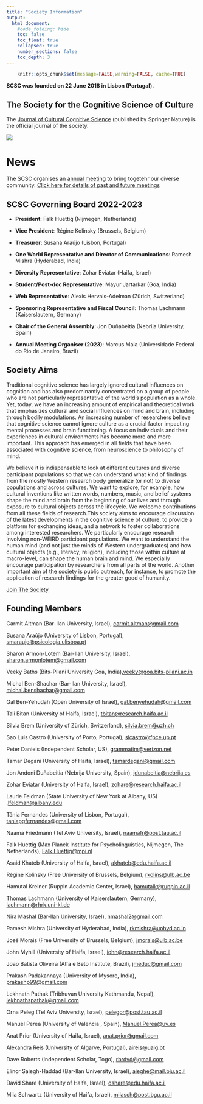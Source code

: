 ```yaml
---
title: "Society Information"
output:
  html_document:
    #code_folding: hide
    toc: false
    toc_float: true
    collapsed: true
    number_sections: false
    toc_depth: 3
---
```


```{=html}
<style>
  .nav-pills>li>a:hover, .nav-pills>li>a:focus, .nav-pills>li.active>a,     .nav-pills>li.active>a:hover, .nav-pills>li.active>a:focus{
     background-color: CadetBlue; 
     }
</style>
```
<!-- https://www.angularfix.com/2021/10/how-to-change-tabset-colors-without.html -->

```r
    knitr::opts_chunk$set(message=FALSE,warning=FALSE, cache=TRUE)
```

**SCSC was founded on 22 June 2018 in Lisbon (Portugal).**


<!-- | ![](images/SCSC_1-1024x768.jpg) | ![](images/SCSC_2.jpg) | ![](images/scripts.jpg){width="1024"} | -->
<!-- |---------------------------------|------------------------|---------------------------------------| -->
::: col-sm-6
# **The Society for the Cognitive Science of Culture**
The [Journal of Cultural Cognitive Science](https://www.springer.com/journal/41809) (published by Springer Nature) is the official journal of the society.

![](images/SCSC_1-1024x768.jpg)

:::

::: col-sm-6

#  {.tabset .tabset-fade .tabset-pills}

# News {.tabset .tabset-fade .tabset-pills}
The SCSC organises an [annual meeting](AnnualMeeting.html) to bring togetehr our diverse community. [Click here for details of past and future meetings](AnnualMeeting.html)

## SCSC Governing Board 2022-2023

-   **President**: Falk Huettig (Nijmegen, Netherlands)

-   **Vice President**: Régine Kolinsky (Brussels, Belgium)

-   **Treasurer**: Susana Araújo (Lisbon, Portugal)

-   **One World Representative and Director of Communications**: Ramesh Mishra (Hyderabad, India)

-   **Diversity Representative**: Zohar Eviatar (Haifa, Israel)

-   **Student/Post-doc Representative**: Mayur Jartarkar (Goa, India)

-   **Web Representative**: Alexis Hervais-Adelman (Zürich, Switzerland)

-   **Sponsoring Representative and Fiscal Council**: Thomas Lachmann (Kaiserslautern, Germany)

-   **Chair of the General Assembly**: Jon Duñabeitia (Nebrija University, Spain)

-   **Annual Meeting Organiser (2023)**: Marcus Maia (Universidade Federal do Rio de Janeiro, Brazil)

## Society Aims

Traditional cognitive science has largely ignored cultural influences on cognition and has also predominantly concentrated on a group of people who are not particularly representative of the world's population as a whole. Yet, today, we have an increasing amount of empirical and theoretical work that emphasizes cultural and social influences on mind and brain, including through bodily modulations. An increasing number of researchers believe that cognitive science cannot ignore culture as a crucial factor impacting mental processes and brain functioning. A focus on individuals and their experiences in cultural environments has become more and more important. This approach has emerged in all fields that have been associated with cognitive science, from neuroscience to philosophy of mind.

We believe it is indispensable to look at different cultures and diverse participant populations so that we can understand what kind of findings from the mostly Western research body generalize (or not) to diverse populations and across cultures. We want to explore, for example, how cultural inventions like written words, numbers, music, and belief systems shape the mind and brain from the beginning of our lives and through exposure to cultural objects across the lifecycle. We welcome contributions from all these fields of research.This society aims to encourage discussion of the latest developments in the cognitive science of culture, to provide a platform for exchanging ideas, and a network to foster collaborations among interested researchers. We particularly encourage research involving non-WEIRD participant populations. We want to understand the human mind (and not just the minds of Western undergraduates) and how cultural objects (e.g., literacy; religion), including those within culture at macro-level, can shape the human brain and mind. We especially encourage participation by researchers from all parts of the world. Another important aim of the society is public outreach, for instance, to promote the application of research findings for the greater good of humanity.

[Join The Society](Join.html)

## Founding Members

Carmit Altman (Bar-Ilan University, Israel), [carmit.altman\@gmail.com](mailto:carmit.altman@gmail.com){.email}

Susana Araújo (University of Lisbon, Portugal), [smaraujo\@psicologia.ulisboa.pt](mailto:smaraujo@psicologia.ulisboa.pt){.email}

Sharon Armon-Lotem (Bar-Ilan University, Israel), [sharon.armonlotem\@gmail.com](mailto:sharon.armonlotem@gmail.com){.email}

Veeky Baths (Bits-Pilani University Goa, India),[veeky\@goa.bits-pilani.ac.in](mailto:veeky@goa.bits-pilani.ac.in){.email}

Michal Ben-Shachar (Bar-Ilan University, Israel), [michal.benshachar\@gmail.com](mailto:michal.benshachar@gmail.com){.email}

Gal Ben-Yehudah (Open University of Israel), [gal.benyehudah\@gmail.com](mailto:gal.benyehudah@gmail.com){.email}

Tali Bitan (University of Haifa, Israel), [tbitan\@research.haifa.ac.il](mailto:tbitan@research.haifa.ac.il){.email}

Silvia Brem (University of Zürich, Switzerland), [silvia.brem\@uzh.ch](mailto:silvia.brem@uzh.ch){.email}

Sao Luis Castro (University of Porto, Portugal), [slcastro\@fpce.up.pt](mailto:slcastro@fpce.up.pt){.email}

Peter Daniels (Independent Scholar, US), [grammatim\@verizon.net](mailto:grammatim@verizon.net){.email}

Tamar Degani (University of Haifa, Israel), [tamardegani\@gmail.com](mailto:tamardegani@gmail.com){.email}

Jon Andoni Duñabeitia (Nebrija University, Spain), [jdunabeitia\@nebrija.es](mailto:jdunabeitia@nebrija.es){.email}

Zohar Eviatar (University of Haifa, Israel), [zohare\@research.haifa.ac.il](mailto:zohare@research.haifa.ac.il){.email}

Laurie Feldman (State University of New York at Albany, US) ,[lfeldman\@albany.edu](mailto:lfeldman@albany.edu){.email}

Tânia Fernandes (University of Lisbon, Portugal), [taniapgfernandes\@gmail.com](mailto:taniapgfernandes@gmail.com){.email}

Naama Friedmann (Tel Aviv University, Israel), [naamafr\@post.tau.ac.il](mailto:naamafr@post.tau.ac.il){.email}

Falk Huettig (Max Planck Institute for Psycholinguistics, Nijmegen, The Netherlands), [Falk.Huettig\@mpi.nl](mailto:Falk.Huettig@mpi.nl){.email}

Asaid Khateb (University of Haifa, Israel), [akhateb\@edu.haifa.ac.il](mailto:akhateb@edu.haifa.ac.il){.email}

Régine Kolinsky (Free University of Brussels, Belgium), [rkolins\@ulb.ac.be](mailto:rkolins@ulb.ac.be){.email}

Hamutal Kreiner (Ruppin Academic Center, Israel), [hamutalk\@ruppin.ac.il](mailto:hamutalk@ruppin.ac.il){.email}

Thomas Lachmann (University of Kaiserslautern, Germany), [lachmann\@rhrk.uni-kl.de](mailto:lachmann@rhrk.uni-kl.de){.email}

Nira Mashal (Bar-Ilan University, Israel), [nmashal2\@gmail.com](mailto:nmashal2@gmail.com){.email}

Ramesh Mishra (University of Hyderabad, India), [rkmishra\@uohyd.ac.in](mailto:rkmishra@uohyd.ac.in){.email}

José Morais (Free University of Brussels, Belgium), [jmorais\@ulb.ac.be](mailto:jmorais@ulb.ac.be){.email}

John Myhill (University of Haifa, Israel), [john\@research.haifa.ac.il](mailto:john@research.haifa.ac.il){.email}

Joao Batista Oliveira (Alfa e Beto Institute, Brazil), [jmeduc\@gmail.com](mailto:jmeduc@gmail.com){.email}

Prakash Padakannaya (University of Mysore, India), [prakashp99\@gmail.com](mailto:prakashp99@gmail.com){.email}

Lekhnath Pathak (Tribhuvan University Kathmandu, Nepal), [lekhnathspathak\@gmail.com](mailto:lekhnathspathak@gmail.com){.email}

Orna Peleg (Tel Aviv University, Israel), [pelegor\@post.tau.ac.il](mailto:pelegor@post.tau.ac.il){.email}

Manuel Perea (University of Valencia , Spain), [Manuel.Perea\@uv.es](mailto:Manuel.Perea@uv.es){.email}

Anat Prior (University of Haifa, Israel), [anat.prior\@gmail.com](mailto:anat.prior@gmail.com){.email}

Alexandra Reis (University of Algarve, Portugal), [aireis\@ualg.pt](mailto:aireis@ualg.pt){.email}

Dave Roberts (Independent Scholar, Togo), [rbrdvd\@gmail.com](mailto:rbrdvd@gmail.com){.email}

Elinor Saiegh-Haddad (Bar-Ilan University, Israel), [aieghe\@mail.biu.ac.il](mailto:aieghe@mail.biu.ac.il){.email}

David Share (University of Haifa, Israel), [dshare\@edu.haifa.ac.il](mailto:dshare@edu.haifa.ac.il){.email}

Mila Schwartz (University of Haifa, Israel), [milasch\@post.bgu.ac.il](mailto:milasch@post.bgu.ac.il){.email}

:::
